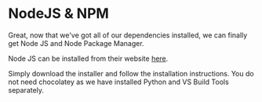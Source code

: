 # NodeJS & NPM

Great, now that we've got all of our dependencies installed, we can finally get Node JS and Node Package Manager.

Node JS can be installed from their website [here](https://nodejs.org/en).

Simply download the installer and follow the installation instructions. You do not need chocolatey as we have installed Python and VS Build Tools separately.